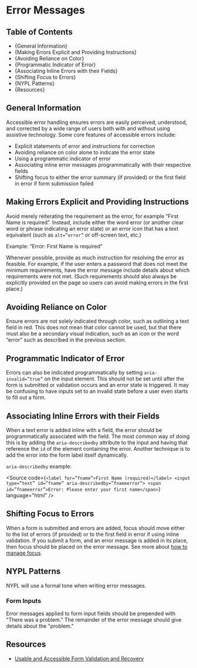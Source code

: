 

<Meta title="Accessibility Guide/Errors" />

# Error Messages

## Table of Contents

- {<Link href="#general-information" target="_self">General Information</Link>}
- {<Link href="#making-errors-explicit-and-providing-instructions" target="_self">Making Errors Explicit and Providing Instructions</Link>}
- {<Link href="#avoiding-reliance-on-color" target="_self">Avoiding Reliance on Color</Link>}
- {<Link href="#programmatic-indicator-of-error" target="_self">Programmatic Indicator of Error</Link>}
- {<Link href="#associating-inline-errors-with-their-field" target="_self">Associating Inline Errors with their Fields</Link>}
- {<Link href="#shifting-focus-to-errors" target="_self">Shifting Focus to Errors</Link>}
- {<Link href="#NYPL-patterns" target="_self">NYPL Patterns</Link>}
- {<Link href="#resources" target="_self">Resources</Link>}

## General Information

Accessible error handling ensures errors are easily perceived, understood, and
corrected by a wide range of users both with and without using assistive technology.
Some core features of accessible errors include:

- Explicit statements of error and instructions for correction
- Avoiding reliance on color alone to indicate the error state
- Using a programmatic indicator of error
- Associating inline error messages programmatically with their respective fields
- Shifting focus to either the error summary (if provided) or the first field in error
  if form submission failed

## Making Errors Explicit and Providing Instructions

Avoid merely reiterating the requirement as the error, for example “First Name
is required”. Instead, include either the word error (or another clear word or
phrase indicating an error state) or an error icon that has a text equivalent
(such as `alt=”error”` or off-screen text, etc.)

Example: “Error: First Name is required”

Whenever possible, provide as much instruction for resolving the error as
feasible. For example, if the user enters a password that does not meet the
minimum requirements, have the error message include details about which
requirements were not met. (Such requirements should also always be explicitly
provided on the page so users can avoid making errors in the first place.)

## Avoiding Reliance on Color

Ensure errors are not solely indicated through color, such as outlining a text
field in red. This does not mean that color cannot be used, but that there must
also be a secondary visual indication, such as an icon or the word “error” such
as described in the previous section.

## Programmatic Indicator of Error

Errors can also be indicated programmatically by setting `aria-invalid=”true”` on
the input element. This should not be set until after the form is submitted or
validation occurs and an error state is triggered. It may be confusing to have
inputs set to an invalid state before a user even starts to fill out a form.

## Associating Inline Errors with their Fields

When a text error is added inline with a field, the error should be programmatically
associated with the field. The most common way of doing this is by adding the
`aria-describedby` attribute to the input and having that reference the `id` of the
element containing the error. Another technique is to add the error into the form
label itself dynamically.

`aria-describedby` example:

<Source
  code={`
<label for=”fname”>First Name (required)</label>
<input type=”text” id=”fname” aria-describedby=”fnameerror”>
<span id=”fnameerror”>Error: Please enter your first name</span>
`}
  language="html"
/>

## Shifting Focus to Errors

When a form is submitted and errors are added, focus should move either to the list
of errors (if provided) or to the first field in error if using inline validation. If
you submit a form, and an error message is added in its place, then focus should be
placed on the error message. See more about [how to manage focus](https://nypl.github.io/nypl-design-system/reservoir/v3/?path=/docs/accessibility-guide-managing-focus--docs#how-to-manage-focus).

## NYPL Patterns

NYPL will use a formal tone when writing error messages.

### Form Inputs

Error messages applied to form input fields should be prepended with "There was a problem."
The remainder of the error message should give details about the "problem."

## Resources

- [Usable and Accessible Form Validation and Recovery](https://webaim.org/techniques/formvalidation/)
